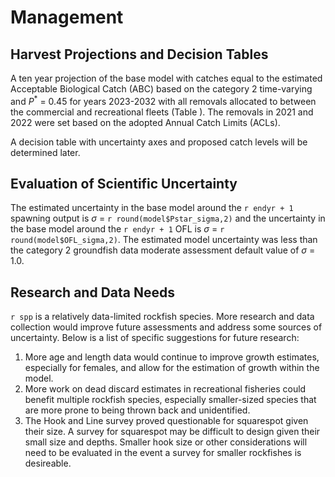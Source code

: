# Management 

## Harvest Projections and Decision Tables

A ten year projection of the base model with catches equal to the estimated Acceptable Biological Catch (ABC) based on the category 2 time-varying and $P^*$ = 0.45 for years 2023-2032 with all removals allocated to between the commercial and recreational fleets (Table \ref{tab:project}). The removals in 2021 and 2022 were set based on the adopted Annual Catch Limits (ACLs). 

A decision table with uncertainty axes and proposed catch levels will be determined later.

## Evaluation of Scientific Uncertainty

The estimated uncertainty in the base model around the `r endyr + 1` spawning output is $\sigma$ = `r round(model$Pstar_sigma,2)` and the uncertainty in the base model around the `r endyr + 1` OFL is $\sigma$ = `r round(model$OFL_sigma,2)`. The estimated model uncertainty was less than the category 2 groundfish data moderate assessment default value of  $\sigma$ = 1.0. 

## Research and Data Needs

`r spp` is a relatively data-limited rockfish species. More research and data collection would improve future assessments and address some sources of uncertainty. Below is a list of specific suggestions for future research:

1. More age and length data would continue to improve growth estimates, especially for females, and allow for the estimation of growth within the model. 
2. More work on dead discard estimates in recreational fisheries could benefit multiple rockfish species, especially smaller-sized species that are more prone to being thrown back and unidentified. 
3. The Hook and Line survey proved questionable for squarespot given their size. A survey for squarespot may be difficult to design given their small size and depths. Smaller hook size or other considerations will need to be evaluated in the event a survey for smaller rockfishes is desireable.
